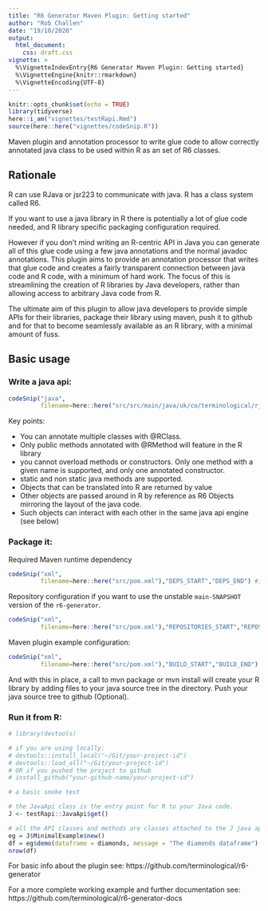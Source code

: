 ```yaml
---
title: "R6 Generator Maven Plugin: Getting started"
author: "Rob Challen"
date: "19/10/2020"
output: 
  html_document:
    css: draft.css
vignette: >
  %\VignetteIndexEntry{R6 Generator Maven Plugin: Getting started}
  %\VignetteEngine{knitr::rmarkdown}
  %\VignetteEncoding{UTF-8}
---
```



```r
knitr::opts_chunk$set(echo = TRUE)
library(tidyverse)
here::i_am("vignettes/testRapi.Rmd")
source(here::here("vignettes/codeSnip.R"))
```

Maven plugin and annotation processor to write glue code to allow correctly annotated java class to be used within R as an set of R6 classes.

## Rationale

R can use RJava or jsr223 to communicate with java. R has a class system called R6.

If you want to use a java library in R there is potentially a lot of glue code needed, and R library specific packaging configuration required.

However if you don't mind writing an R-centric API in Java you can generate all of this glue code using a few java annotations and the normal javadoc annotations. This plugin aims to provide an annotation processor that writes that glue code and creates a fairly transparent connection between java code and R code, with a minimum of hard work. The focus of this is streamlining the creation of R libraries by Java developers, rather than allowing access to arbitrary Java code from R.

The ultimate aim of this plugin to allow java developers to provide simple APIs for their libraries, package their library using maven, push it to github and for that to become seamlessly available as an R library, with a minimal amount of fuss.

## Basic usage

### Write a java api:

```r
codeSnip("java",
         filename=here::here("src/src/main/java/uk/co/terminological/rjava/test/MinimalExample.java"),"START","END") #,35,51)
```

Key points:

* You can annotate multiple classes with @RClass.
* Only public methods annotated with @RMethod will feature in the R library
* you cannot overload methods or constructors. Only one method with a given name is supported, and only one annotated constructor.
* static and non static java methods are supported.
* Objects that can be translated into R are returned by value
* Other objects are passed around in R by reference as R6 Objects mirroring the layout of the java code.
* Such objects can interact with each other in the same java api engine (see below)

### Package it:

Required Maven runtime dependency

```r
codeSnip("xml",
         filename=here::here("src/pom.xml"),"DEPS_START","DEPS_END") #,35,51)
```

Repository configuration if you want to use the unstable `main-SNAPSHOT` version of the `r6-generator`.

```r
codeSnip("xml",
         filename=here::here("src/pom.xml"),"REPOSITORIES_START","REPOSITORIES_END") #,35,51)
```

Maven plugin example configuration:

```r
codeSnip("xml",
         filename=here::here("src/pom.xml"),"BUILD_START","BUILD_END") #,35,51)
```

And with this in place, a call to mvn package or mvn install will create your R library by adding files to your java source tree in the directory.
Push your java source tree to github (Optional). 

### Run it from R:


```r

# library(devtools)

# if you are using locally:
# devtools::install_local("~/Git/your-project-id")
# devtools::load_all("~/Git/your-project-id")
# OR if you pushed the project to github
# install_github("your-github-name/your-project-id")

# a basic smoke test

# the JavaApi class is the entry point for R to your Java code.
J <- testRapi::JavaApi$get()

# all the API classes and methods are classes attached to the J java api object
eg = J$MinimalExample$new()
df = eg$demo(dataframe = diamonds, message = "The diamonds dataframe")
nrow(df)
```

For basic info about the plugin see: 
https://github.com/terminological/r6-generator

For a more complete working example and further documentation see: 
https://github.com/terminological/r6-generator-docs
